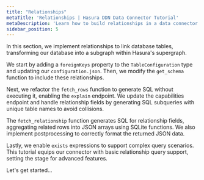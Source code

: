 ```yaml
---
title: "Relationships"
metaTitle: 'Relationships | Hasura DDN Data Connector Tutorial'
metaDescription: 'Learn how to build relationships in a data connector for Hasura DDN'
sidebar_position: 5
---
```


In this section, we implement relationships to link database tables, transforming our database into a subgraph within
Hasura's supergraph.

We start by adding a `foreignKeys` property to the `TableConfiguration` type and updating our `configuration.json`. Then, we modify the `get_schema` function to include these relationships.

Next, we refactor the `fetch_rows` function to generate SQL without executing it, enabling the `explain` endpoint. We update the capabilities endpoint and handle relationship fields by generating SQL subqueries with unique table names to avoid collisions.

The `fetch_relationship` function generates SQL for relationship fields, aggregating related rows into JSON arrays using SQLite functions. We also implement postprocessing to correctly format the returned JSON data.

Lastly, we enable `exists` expressions to support complex query scenarios. This tutorial equips our connector with basic relationship query support, setting the stage for advanced features.

Let's get started...
